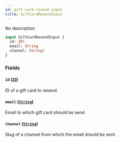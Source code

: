 ```yaml
---
id: gift-card-resend-input
title: GiftCardResendInput
---
```



No description

```graphql
input GiftCardResendInput {
  id: ID!
  email: String
  channel: String!
}
```


### Fields

#### `id` ([`ID`](../../../developer/api-reference/scalars/id))

ID of a gift card to resend.


#### `email` ([`String`](../../../developer/api-reference/scalars/string))

Email to which gift card should be send.


#### `channel` ([`String`](../../../developer/api-reference/scalars/string))

Slug of a channel from which the email should be sent.




